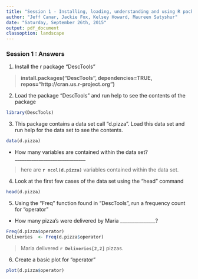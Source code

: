 ```yaml
---
title: "Session 1 - Installing, loading, understanding and using R packages : Answers"
author: "Jeff Canar, Jackie Fox, Kelsey Howard, Maureen Satyshur"
date: "Saturday, September 26th, 2015"
output: pdf_document
classoption: landscape
---
```

\pagenumbering{gobble}

### Session 1 : Answers

1.  Install the r package "DescTools"

> **install.packages("DescTools", dependencies=TRUE, repos="http://cran.us.r-project.org")**

2.  Load the package "DescTools" and run help to see the contents of the package

```r
library(DescTools)
```

3.  This package contains a data set call "d.pizza".  Load this data set and run help for the data set to see the contents.

```r
data(d.pizza)
```

+ How many variables are contained within the data set? ______________________________

> here are **`r ncol(d.pizza)`** variables contained within the data set.

\newpage

4.  Look at the first few cases of the data set using the "head" command

```r
head(d.pizza)
```

\newpage

5.  Using the "Freq" function found in "DescTools", run a frequency count for "operator"

+ How many pizza's were delivered by Maria _______________?

```r
Freq(d.pizza$operator)
Deliveries  <- Freq(d.pizza$operator)
```

> Maria delivered **`r Deliveries[2,2]`** pizzas.

6.  Create a basic plot for "operator"

```r
plot(d.pizza$operator)
```